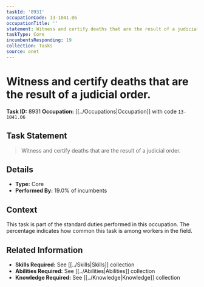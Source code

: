 ```yaml
---
taskId: '8931'
occupationCode: 13-1041.06
occupationTitle: ''
statement: Witness and certify deaths that are the result of a judicial order.
taskType: Core
incumbentsResponding: 19
collection: Tasks
source: onet
---
```

# Witness and certify deaths that are the result of a judicial order.

**Task ID:** 8931
**Occupation:** [[../Occupations|Occupation]] with code `13-1041.06`

## Task Statement

> Witness and certify deaths that are the result of a judicial order.

## Details

- **Type:** Core
- **Performed By:** 19.0% of incumbents

## Context

This task is part of the standard duties performed in this occupation. The percentage indicates how common this task is among workers in the field.

## Related Information

- **Skills Required:** See [[../Skills|Skills]] collection
- **Abilities Required:** See [[../Abilities|Abilities]] collection
- **Knowledge Required:** See [[../Knowledge|Knowledge]] collection
